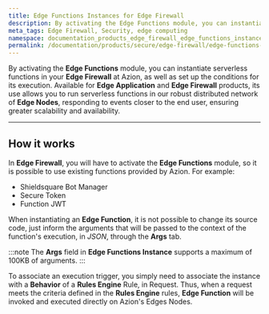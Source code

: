 ```yaml
---
title: Edge Functions Instances for Edge Firewall
description: By activating the Edge Functions module, you can instantiate serverless functions in your Edge Firewall at Azion, as well as set up the conditions for its execution.
meta_tags: Edge Firewall, Security, edge computing
namespace: documentation_products_edge_firewall_edge_functions_instances
permalink: /documentation/products/secure/edge-firewall/edge-functions-instances/
---
```



By activating the **Edge Functions** module, you can instantiate serverless functions in your **Edge Firewall** at Azion, as well as set up the conditions for its execution. Available for **Edge Application** and **Edge Firewall** products, its use allows you to run serverless functions in our robust distributed network of **Edge Nodes**, responding to events closer to the end user, ensuring greater scalability and availability.

---

## How it works

In **Edge Firewall**, you will have to activate the **Edge Functions** module, so it is possible to use existing functions provided by Azion. For example:

- Shieldsquare Bot Manager
- Secure Token
- Function JWT

When instantiating an **Edge Function**, it is not possible to change its source code, just inform the arguments that will be passed to the context of the function's execution, in *JSON*, through the **Args** tab.

:::note
The **Args** field in **Edge Functions Instance** supports a maximum of 100KB of arguments.
:::

<LinkButton link="/en/documentation/products/guides/secure/instantiate-edge-functions/" label="go to instantiate edge functions guide" outlined /> 

To associate an execution trigger, you simply need to associate the instance with a **Behavior** of a **Rules Engine** Rule, in Request. Thus, when a request meets the criteria defined in the **Rules Engine** rules, **Edge Function** will be invoked and executed directly on Azion's Edges Nodes.

<LinkButton link="/en/documentation/products/guides/secure/work-with-rules-engine/" label="go to work with rules engine guide" outlined /> 



